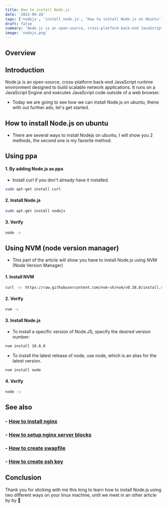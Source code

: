```yaml
---
title: How to install Node.js
date: '2022-09-28'
tags: ['nodejs', 'install node.js', 'How to install Node.js on Ubuntu']
draft: false
summary: 'Node.js is an open-source, cross-platform back-end JavaScript runtime environment designed to build scalable network applications.'
image: 'nodejs.png'
---
```



<ImageComponent
  src="/static/images/nodejs.png"
  width="100%"
  height="100%"
  alt="Node.js installation illustration"
/>

## Overview

<TOCInline toc={props.toc} exclude="Overview" toHeading={2} />

## Introduction

Node.js is an open-source, cross-platform back-end JavaScript runtime environment designed to build scalable network applications. It runs on a JavaScript Engine and executes JavaScript code outside of a web browser.

- Today we are going to see how we can install Node.js on ubuntu, thene with out further ado, let's get started.

## How to install Node.js on ubuntu

- There are several ways to install Nodejs on ubuntu, I will show you 2 methods, the second one is my favorite method.

## Using ppa

#### 1. By adding Node.js as ppa

- Install curl if you don't already have it installed.

```bash
sudo apt-get install curl
```

#### 2. Install Node.js

```bash
sudo apt-get install nodejs
```

#### 3. Verify

```bash
node -v
```

<GoogleHorizontalAdUnit path="how to install node 78979" />

## Using NVM (node version manager)

- This part of the article will show you have to install Node.js using NVM (Node Version Manager)

#### 1. Install NVM

```bash
curl -o- https://raw.githubusercontent.com/nvm-sh/nvm/v0.38.0/install.sh | bash
```

#### 2. Verify

```bash
nvm -v
```

#### 3. Install Node.js

- To install a specific version of Node.JS, specify the desired version number:

```bash
nvm install 18.8.0
```

- To install the latest release of node, use node, which is an alias for the latest version.

```bash
nvm install node
```

#### 4. Verify

```bash
node -v
```

## See also

### - [How to install nginx](how-to-install-nginx)

### - [How to setup nginx server blocks](nginx-server-block)

### - [How to create swapfile](how-to-create-swapfile-in-linux)

### - [How to create ssh key](how-to-create-ssh-key)

## Conclusion

Thank you for sticking with me this long to learn how to install Node.js using two different ways on your linux machine, until we meet in an other article by by 🚀

<GoogleHorizontalAdUnit path="how to install the node.js" />
